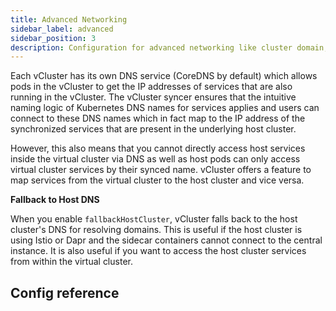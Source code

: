 ```yaml
---
title: Advanced Networking
sidebar_label: advanced
sidebar_position: 3
description: Configuration for advanced networking like cluster domain, fallback cluster, and Kubernetes proxy.
---
```



Each vCluster has its own DNS service (CoreDNS by default) which allows pods in the vCluster to get the IP addresses of services that are also running in the vCluster. The vCluster syncer ensures that the intuitive naming logic of Kubernetes DNS names for services applies and users can connect to these DNS names which in fact map to the IP address of the synchronized services that are present in the underlying host cluster.

However, this also means that you cannot directly access host services inside the virtual cluster via DNS as well as host pods can only access virtual cluster services by their synced name. vCluster offers a feature to map services from the virtual cluster to the host cluster and vice versa.

**Fallback to Host DNS**

When you enable `fallbackHostCluster`, vCluster falls back to the host cluster's DNS for resolving domains. This is useful if the host cluster is using Istio or Dapr and the sidecar containers cannot connect to the central instance. It is also useful if you want to access the host cluster services from within the virtual cluster.

## Config reference

<NetworkingAdvanced/>